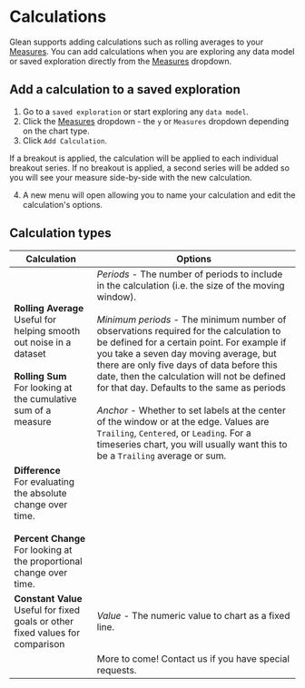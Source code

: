 
# Calculations

Glean supports adding calculations such as rolling averages to your [Measures](/docs/data-modeling/measures).
You can add calculations when you are exploring any data model or saved exploration directly from the [Measures](/docs/data-modeling/measures) dropdown.

## Add a calculation to a saved exploration

1. Go to a `saved exploration` or start exploring any `data model`.
2. Click the [Measures](/docs/data-modeling/measures) dropdown - the `y` or `Measures` dropdown depending on the chart type.
3. Click `Add Calculation`.

<Callout type="info">
  If a breakout is applied, the calculation will be applied to each individual
  breakout series. If no breakout is applied, a second series will be added so
  you will see your measure side-by-side with the new calculation.
</Callout>

4. A new menu will open allowing you to name your calculation and edit the calculation's options.

## Calculation types

| Calculation                                                                                                                                                 | Options                                                                                                                                                                                                                                                                                                                                                                                                                                                                                                                                                                                                                                                                    |
| ----------------------------------------------------------------------------------------------------------------------------------------------------------- | -------------------------------------------------------------------------------------------------------------------------------------------------------------------------------------------------------------------------------------------------------------------------------------------------------------------------------------------------------------------------------------------------------------------------------------------------------------------------------------------------------------------------------------------------------------------------------------------------------------------------------------------------------------------------- |
| **Rolling Average** <br/> Useful for helping smooth out noise in a dataset <br/> <br/> **Rolling Sum** <br/> For looking at the cumulative sum of a measure | _Periods_ - The number of periods to include in the calculation (i.e. the size of the moving window). <br/> <br/> _Minimum periods_ - The minimum number of observations required for the calculation to be defined for a certain point. For example if you take a seven day moving average, but there are only five days of data before this date, then the calculation will not be defined for that day. Defaults to the same as periods <br/> <br/> _Anchor_ - Whether to set labels at the center of the window or at the edge. Values are `Trailing`, `Centered`, or `Leading`. For a timeseries chart, you will usually want this to be a `Trailing` average or sum. |
| **Difference** <br/> For evaluating the absolute change over time. <br/> <br/> **Percent Change** <br/> For looking at the proportional change over time.   |                                                                                                                                                                                                                                                                                                                                                                                                                                                                                                                                                                                                                                                                            |
| **Constant Value** <br/> Useful for fixed goals or other fixed values for comparison                                                                        | _Value_ - The numeric value to chart as a fixed line.                                                                                                                                                                                                                                                                                                                                                                                                                                                                                                                                                                                                                      |
|                                                                                                                                                             | More to come! Contact us if you have special requests.                                                                                                                                                                                                                                                                                                                                                                                                                                                                                                                                                                                                                     |
